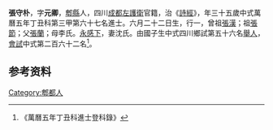 {{Otheruses|other=名为张元卿的其他人物|张元卿}}
{{明清人物信息框
| 姓名 = 張守朴
| 原名 =
| 圖片名稱= 
| 圖片大小 =
| 圖片說明 = 
| 最高職務 =
| 國家 = 大明 
| 爵位 =
| 籍貫 = [[郫縣|郫縣]]
| 族裔 = 
| 旗籍 = 
| 字號 = 
| 諡號 =
| 出生日期 = 六月二十二日
| 出生地點 =
| 逝世日期 = 
| 逝世地點 =
| 墓葬 =
| 配偶 = 沈氏
| 親屬 = 曾祖[[張漢|張漢]]，祖[[張節|張節]]，父[[張蘭|張蘭]]，母李氏
| 出身 =
* 萬曆五年丁丑科進士
| 經歷 =
| 著作 =  
*
*
*
}}
'''張守朴'''{{BD|1543年||1602年||}}，字'''元卿'''，[[郫縣|郫縣]]人，四川[[成都左護衛|成都左護衛]]官籍，治《[[詩經|詩經]]》，年三十五歲中式萬曆五年丁丑科第三甲第六十七名進士。六月二十二日生，行一，曾祖[[張漢|張漢]]；祖[[張節|張節]]；父[[張蘭|張蘭]]；母李氏。[[永感下|永感下]]，妻沈氏。由國子生中式四川鄉試第五十六名[[舉人|舉人]]，[[會試|會試]]中式第二百六十二名<ref>《萬曆五年丁丑科進士登科錄》</ref>。

== 参考资料 ==
{{reflist}}

{{萬曆五年丁丑科殿试金榜}}

{{Authority control}}

{{DEFAULTSORT:}}
[[Category:郫都人|Category:郫都人]]


{{明朝人物小作品}}